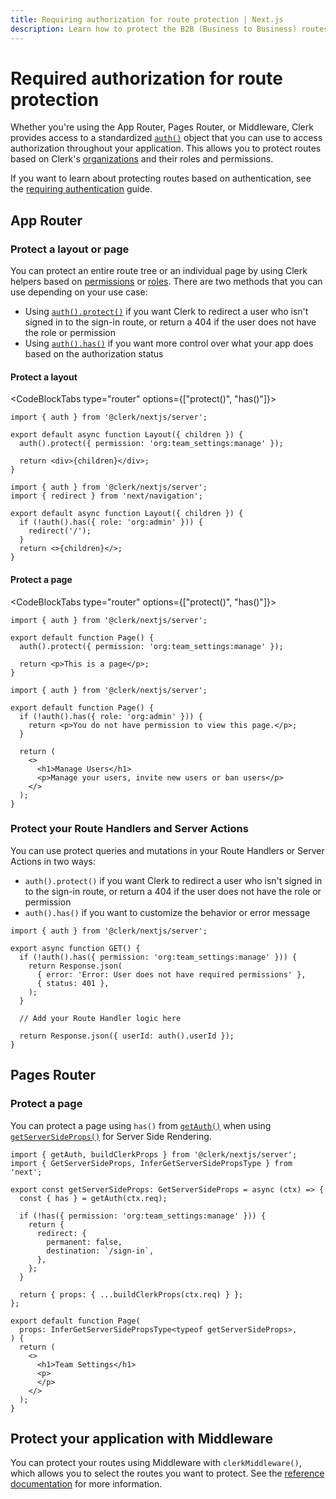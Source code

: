 ```yaml
---
title: Requiring authorization for route protection | Next.js
description: Learn how to protect the B2B (Business to Business) routes in your Next.js application that require authorization.
---
```


# Required authorization for route protection

Whether you're using the App Router, Pages Router, or Middleware, Clerk provides access to a standardized [`auth()`](/docs/references/nextjs/authentication-object) object that you can use to access authorization throughout your application. This allows you to protect routes based on Clerk's [organizations](/docs/organizations/overview) and their roles and permissions.

If you want to learn about protecting routes based on authentication, see the [requiring authentication](/docs/references/nextjs/route-protection-requiring-authentication) guide.

## App Router

### Protect a layout or page

You can protect an entire route tree or an individual page by using Clerk helpers based on [permissions](/docs/organizations/verify-user-permissions) or [roles](/docs/organizations/verify-user-permissions#authorize-with-roles). There are two methods that you can use depending on your use case:

- Using [`auth().protect()`](/docs/references/nextjs/auth#protect) if you want Clerk to redirect a user who isn't signed in to the sign-in route, or return a 404 if the user does not have the role or permission
- Using [`auth().has()`](/docs/references/nextjs/authentication-object#has) if you want more control over what your app does based on the authorization status

#### Protect a layout

<CodeBlockTabs type="router" options={["protect()", "has()"]}>
```tsx filename="app/dashboard/manage-users/layout.tsx"
import { auth } from '@clerk/nextjs/server';

export default async function Layout({ children }) {
  auth().protect({ permission: 'org:team_settings:manage' });

  return <div>{children}</div>;
}
```

```tsx filename="app/dashboard/manage-users/layout.tsx"
import { auth } from '@clerk/nextjs/server';
import { redirect } from 'next/navigation';

export default async function Layout({ children }) {
  if (!auth().has({ role: 'org:admin' })) {
    redirect('/');
  }
  return <>{children}</>;
}
```
</CodeBlockTabs>

#### Protect a page


<CodeBlockTabs type="router" options={["protect()", "has()"]}>
```tsx filename="app/manage-users/page.tsx"
import { auth } from '@clerk/nextjs/server';

export default function Page() {
  auth().protect({ permission: 'org:team_settings:manage' });

  return <p>This is a page</p>;
}
```

```tsx filename="app/dashboard/manage-users/page.tsx"
import { auth } from '@clerk/nextjs/server';

export default function Page() {
  if (!auth().has({ role: 'org:admin' })) {
    return <p>You do not have permission to view this page.</p>;
  }

  return (
    <>
      <h1>Manage Users</h1>
      <p>Manage your users, invite new users or ban users</p>
    </>
  );
}
```
</CodeBlockTabs>

### Protect your Route Handlers and Server Actions

You can use protect queries and mutations in your Route Handlers or Server Actions in two ways:

- `auth().protect()` if you want Clerk to redirect a user who isn't signed in to the sign-in route, or return a 404 if the user does not have the role or permission
- `auth().has()` if you want to customize the behavior or error message

```tsx filename="/app/api/dashboard/route.ts"
import { auth } from '@clerk/nextjs/server';

export async function GET() {
  if (!auth().has({ permission: 'org:team_settings:manage' })) {
    return Response.json(
      { error: 'Error: User does not have required permissions' },
      { status: 401 },
    );
  }

  // Add your Route Handler logic here

  return Response.json({ userId: auth().userId });
}
```

## Pages Router

### Protect a page

You can protect a page using `has()` from [`getAuth()`](docs/references/nextjs/get-auth) when using [`getServerSideProps()`](https://nextjs.org/docs/pages/building-your-application/data-fetching/get-server-side-props) for Server Side Rendering.

```tsx filename="/pages/manage-team.tsx
import { getAuth, buildClerkProps } from '@clerk/nextjs/server';
import { GetServerSideProps, InferGetServerSidePropsType } from 'next';

export const getServerSideProps: GetServerSideProps = async (ctx) => {
  const { has } = getAuth(ctx.req);

  if (!has({ permission: 'org:team_settings:manage' })) {
    return {
      redirect: {
        permanent: false,
        destination: `/sign-in`,
      },
    };
  }

  return { props: { ...buildClerkProps(ctx.req) } };
};

export default function Page(
  props: InferGetServerSidePropsType<typeof getServerSideProps>,
) {
  return (
    <>
      <h1>Team Settings</h1>
      <p>
      </p>
    </>
  );
}
```

## Protect your application with Middleware

You can protect your routes using Middleware with `clerkMiddleware()`, which allows you to select the routes you want to protect. See the [reference documentation](/docs/references/nextjs/clerk-middleware) for more information.

